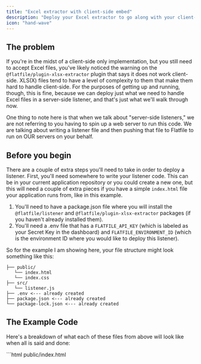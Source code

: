 ```yaml
---
title: "Excel extractor with client-side embed"
description: "Deploy your Excel extractor to go along with your client-side implementation."
icon: "hand-wave"
---
```


## The problem
If you're in the midst of a client-side only implementation, but you still need to accept Excel files, you've likely noticed the warning on the `@flatfile/plugin-xlsx-extractor` plugin that says it does not work client-side. XLS(X) files tend to have a level of complexity to them that make them hard to handle client-side. For the purposes of getting up and running, though, this is fine, because we can deploy just what we need to handle Excel files in a server-side listener, and that's just what we'll walk through now.

<Note>
    One thing to note here is that when we talk about "server-side listeners," we are not referring to you having to spin up a web server to run this code. We are talking about writing a listener file and then pushing that file to Flatfile to run on OUR servers on your behalf.
</Note>

## Before you begin
There are a couple of extra steps you'll need to take in order to deploy a listener. First, you'll need somewhere to write your listener code. This can be in your current application repository or you could create a new one, but this will need a couple of extra pieces if you have a simple `index.html` file your application runs from, like in this example.
1) You'll need to have a package.json file where you will install the `@flatfile/listener` and `@flatfile/plugin-xlsx-extractor` packages (if you haven't already installed them).
2) You'll need a .env file that has a `FLATFILE_API_KEY` (which is labeled as your Secret Key in the dashboard) and `FLATFILE_ENVIRONMENT_ID` (which is the environment ID where you would like to deploy this listener).

So for the example I am showing here, your file structure might look something like this:

```
├── public/
   └── index.html
   └── index.css
├── src/
   └── listener.js
├── .env <--- already created
├── package.json <--- already created
└── package-lock.json <--- already created
```

## The Example Code

Here's a breakdown of what each of these files from above will look like when all is said and done:

<CodeGroup>
    ```html public/index.html
    <!DOCTYPE html>
    <html lang="en">
    <head>
        <meta charset="UTF-8" />
        <meta name="viewport" content="width=device-width, initial-scale=1.0" />
        <title>Your Page Title</title>
        <script src="https://unpkg.com/@flatfile/javascript@0.2.2/dist/index.js"></script>
        <link rel="stylesheet" type="text/css" href="index.css">
        <script>
            window.openFlatfile = ({ publishableKey, environmentId }) => {
                const output = document.getElementById('raw_output')
                const sheet = {
                    name: 'Contacts',
                    slug: 'contacts',
                    fields: [
                        {
                            key: 'firstName',
                            type: 'string',
                            label: 'First Name',
                        },
                        {
                            key: 'lastName',
                            type: 'string',
                            label: 'Last Name',
                        },
                        {
                            key: 'email',
                            type: 'string',
                            label: 'Email',
                        },
                    ],
                }
                if (!publishableKey) {
                    throw new Error(
                    'You must provide a publishable key - pass through in index.html'
                    )
                }

                const flatfileOptions = {
                    publishableKey,
                    environmentId,
                    sheet,
                    onSubmit: async ({job, sheet}) => {
                        const data = await sheet.allData()
                        output.value = JSON.stringify(data, " ", 2)
                        console.log('onSubmit', data)
                    },
                    onRecordHook: (record, event) => {
                        const firstName = record.get('firstName')
                        const lastName = record.get('lastName')
                        if (firstName && !lastName) {
                            record.set('lastName', 'Rock')
                            record.addInfo('lastName', 'Welcome to the Rock fam')
                        }
                        return record
                    },
                    onCancel: () => {
                        console.log('cancel')
                    },
                }

                window.FlatFileJavaScript.startFlatfile(flatfileOptions)
            }
        </script>
    </head>
    <body>
    <h3>We heard you like Rocks? So do we. Tell us about this 👇</h3>
    <div class="container">
        <button
            id="flatfileButton"
            onclick="openFlatfile({ publishableKey: 'YOUR_PUBLISHABLE_KEY', environmentId: 'YOUR_ENVIRONMENT_ID'})"
        >
            Import stuff
        </button>
    </div>
    <label for="raw_output"></label>
    <textarea id="raw_output">Your raw output will appear here.</textarea>
    <br>
        <p>*In order for this to work properly, you must have the JavaScript package built locally.</p>
    </body>
    </html>
    ```

    ```css public/index.css
    h3 {
        margin-left: auto;
        margin-right: auto;
        text-align: center;
        margin-top: 48px;
    }

    #flatfileButton {
        color: #ffffff;
        background-color: #3b2fc9;
        padding: 10px;
        border: 1px solid #3b2fc9;
        border-radius: 6px;
    }

    #flatfileButton:hover {
        background-color: #090B2F;
        border: 1px solid #090B2F;
        cursor: pointer;
    }

    .container {
        display: flex;
        justify-content: center;
        align-items: center;
    }

    #raw_output {
        position: relative;
        left: 50%;
        transform: translateX(-50%);
        width: 50%;
        padding: 64px;
        margin: 32px 0;
        border: 1px solid #c1c6d1;
        border-radius: 4px;
        font-family: "Monaco", monospace;
        background-color: #31383d;
        color: #fff;
        height: 500px;
    }

    p {
        text-align: center;
    }

    ```

    ```js src/listener.js
    import { ExcelExtractor } from "@flatfile/plugin-xlsx-extractor";


    export default async function (listener) {
        listener.on('file:created', (event) => {
            // Define optional options for the extractor
            const options = {
                raw: true,
                rawNumbers: true,
            };

            // Initialize the Excel extractor
            const excelExtractor = ExcelExtractor(options);

            // Register the extractor as a middleware for the Flatfile listener
            listener.use(excelExtractor);

            // When an Excel file is uploaded, the data will be extracted and processed using the extractor's parser.
        })
    }
    ```

    ```json package.json
    {
        "name": "xlsx-test",
        "version": "1.0.0",
        "description": "",
        "scripts": {
            "deploy": "npx flatfile deploy src/listener.js",
            "develop": "npx flatfile develop src/listener.js",
            "start": "parcel index.html --no-cache"
        },
        "author": "",
        "license": "ISC",
        "dependencies": {
            "@flatfile/listener": "^0.3.17",
            "@flatfile/plugin-xlsx-extractor": "^1.9.1"
        },
        "devDependencies": {
            "parcel": "^2.10.3"
        }
    }
    ```

    ```text .env
    FLATFILE_API_KEY="YOUR_SECRET_KEY"
    FLATFILE_ENVIRONMENT_ID="YOUR_ENVIRONMENT_ID"
    ```

</CodeGroup>

Don't forget to put your Publishable Key and Environment ID in the index.html file and your Private Key and Environment ID into your .env file.

## Deploying to Flatfile
Once you have created your server-side listener code, like in the `src/listener.js` example above, you can then deploy to Flatfile. In the package.json, we've created a script that lets you run `npm run deploy` to deploy to Flatfile, but you can also deploy directly from your terminal by using this pattern: `npx flatfile deploy path/to/file`.

You'll now be able to spin up your client-side implementation and see that it will accept xls(s) files via that server-side listener we deployed.
